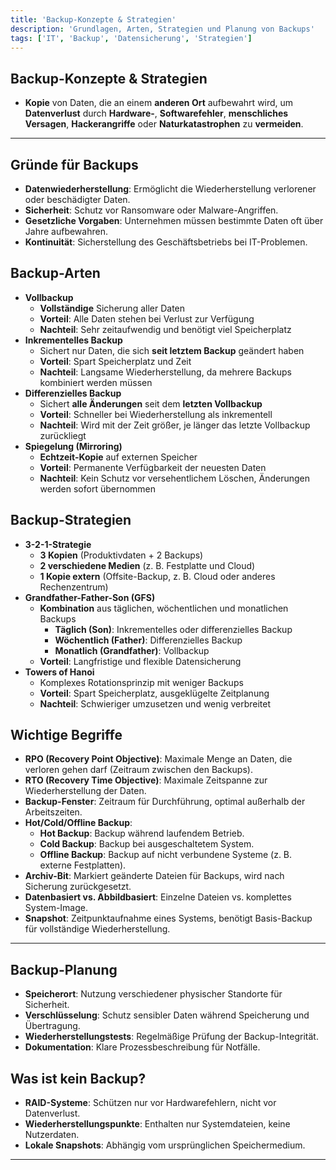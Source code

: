 ```yaml
---
title: 'Backup-Konzepte & Strategien'
description: 'Grundlagen, Arten, Strategien und Planung von Backups'
tags: ['IT', 'Backup', 'Datensicherung', 'Strategien']
---
```


## Backup-Konzepte & Strategien

- **Kopie** von Daten, die an einem **anderen Ort** aufbewahrt wird, um **Datenverlust** durch **Hardware-**, **Softwarefehler**, **menschliches Versagen**, **Hackerangriffe** oder **Naturkatastrophen** zu **vermeiden**.

---
## Gründe für Backups
- **Datenwiederherstellung**: Ermöglicht die Wiederherstellung verlorener oder beschädigter Daten.  
- **Sicherheit**: Schutz vor Ransomware oder Malware-Angriffen.  
- **Gesetzliche Vorgaben**: Unternehmen müssen bestimmte Daten oft über Jahre aufbewahren.  
- **Kontinuität**: Sicherstellung des Geschäftsbetriebs bei IT-Problemen.  

## Backup-Arten
- **Vollbackup**  
	- **Vollständige** Sicherung aller Daten  
	- **Vorteil**: Alle Daten stehen bei Verlust zur Verfügung  
	- **Nachteil**: Sehr zeitaufwendig und benötigt viel Speicherplatz  
- **Inkrementelles Backup**  
	- Sichert nur Daten, die sich **seit letztem Backup** geändert haben  
	- **Vorteil**: Spart Speicherplatz und Zeit  
	- **Nachteil**: Langsame Wiederherstellung, da mehrere Backups kombiniert werden müssen  
- **Differenzielles Backup**  
	- Sichert **alle Änderungen** seit dem **letzten Vollbackup**  
	- **Vorteil**: Schneller bei Wiederherstellung als inkrementell  
	- **Nachteil**: Wird mit der Zeit größer, je länger das letzte Vollbackup zurückliegt  
- **Spiegelung (Mirroring)**  
	- **Echtzeit-Kopie** auf externen Speicher  
	- **Vorteil**: Permanente Verfügbarkeit der neuesten Daten  
	- **Nachteil**: Kein Schutz vor versehentlichem Löschen, Änderungen werden sofort übernommen  

## Backup-Strategien
- **3-2-1-Strategie**  
	- **3 Kopien** (Produktivdaten + 2 Backups)  
	- **2 verschiedene Medien** (z. B. Festplatte und Cloud)  
	- **1 Kopie extern** (Offsite-Backup, z. B. Cloud oder anderes Rechenzentrum)  
- **Grandfather-Father-Son (GFS)**  
	- **Kombination** aus täglichen, wöchentlichen und monatlichen Backups  
		- **Täglich (Son)**: Inkrementelles oder differenzielles Backup  
		- **Wöchentlich (Father)**: Differenzielles Backup  
		- **Monatlich (Grandfather)**: Vollbackup  
	- **Vorteil**: Langfristige und flexible Datensicherung  
- **Towers of Hanoi**  
	- Komplexes Rotationsprinzip mit weniger Backups  
	- **Vorteil**: Spart Speicherplatz, ausgeklügelte Zeitplanung  
	- **Nachteil**: Schwieriger umzusetzen und wenig verbreitet  

## Wichtige Begriffe
- **RPO (Recovery Point Objective)**: Maximale Menge an Daten, die verloren gehen darf (Zeitraum zwischen den Backups).  
- **RTO (Recovery Time Objective)**: Maximale Zeitspanne zur Wiederherstellung der Daten.  
- **Backup-Fenster**: Zeitraum für Durchführung, optimal außerhalb der Arbeitszeiten.  
- **Hot/Cold/Offline Backup**:  
    - **Hot Backup**: Backup während laufendem Betrieb.  
    - **Cold Backup**: Backup bei ausgeschaltetem System.  
    - **Offline Backup**: Backup auf nicht verbundene Systeme (z. B. externe Festplatten).  
- **Archiv-Bit**: Markiert geänderte Dateien für Backups, wird nach Sicherung zurückgesetzt.  
- **Datenbasiert vs. Abbildbasiert**: Einzelne Dateien vs. komplettes System-Image.  
- **Snapshot**: Zeitpunktaufnahme eines Systems, benötigt Basis-Backup für vollständige Wiederherstellung.  

---

## Backup-Planung
- **Speicherort**: Nutzung verschiedener physischer Standorte für Sicherheit.  
- **Verschlüsselung**: Schutz sensibler Daten während Speicherung und Übertragung.  
- **Wiederherstellungstests**: Regelmäßige Prüfung der Backup-Integrität.  
- **Dokumentation**: Klare Prozessbeschreibung für Notfälle.  

## Was ist kein Backup?
- **RAID-Systeme**: Schützen nur vor Hardwarefehlern, nicht vor Datenverlust.  
- **Wiederherstellungspunkte**: Enthalten nur Systemdateien, keine Nutzerdaten.  
- **Lokale Snapshots**: Abhängig vom ursprünglichen Speichermedium.  

---


